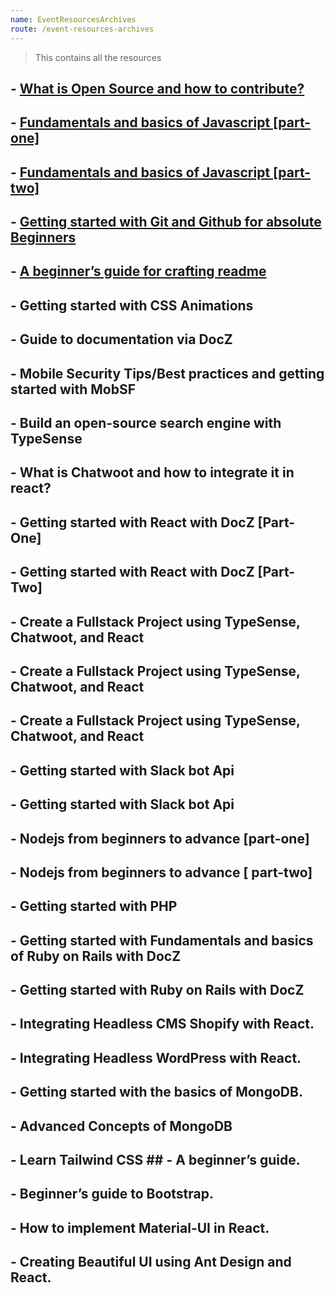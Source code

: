 ```yaml
---
name: EventResourcesArchives
route: /event-resources-archives
---
```


> This contains all the resources

## - [What is Open Source and how to contribute?](https://github.com/Aviyel-oss/live-coding/tree/main/WhatIsOpenSource)

## - [Fundamentals and basics of Javascript [part-one]](https://github.com/Aviyel-oss/live-coding/tree/main/FundamentalsOfJavascript/Part-One)

## - [Fundamentals and basics of Javascript [part-two]](https://github.com/Aviyel-oss/live-coding/tree/main/FundamentalsOfJavascript/Part-Two)

## - [Getting started with Git and Github for absolute Beginners](https://github.com/Aviyel-oss/live-coding/tree/main/GitAndGithub)

## - [A beginner’s guide for crafting readme](https://github.com/Aviyel-oss/live-coding/tree/main/ReadmeDocumentation)

## - Getting started with CSS Animations

## - Guide to documentation via DocZ

## - Mobile Security Tips/Best practices and getting started with MobSF

## - Build an open-source search engine with TypeSense

## - What is Chatwoot and how to integrate it in react?

## - Getting started with React with DocZ [Part-One]

## - Getting started with React with DocZ [Part-Two]

## - Create a Fullstack Project using TypeSense, Chatwoot, and React

## - Create a Fullstack Project using TypeSense, Chatwoot, and React

## - Create a Fullstack Project using TypeSense, Chatwoot, and React

## - Getting started with Slack bot Api

## - Getting started with Slack bot Api

## - Nodejs from beginners to advance [part-one]

## - Nodejs from beginners to advance [ part-two]

## - Getting started with PHP

## - Getting started with Fundamentals and basics of Ruby on Rails with DocZ

## - Getting started with Ruby on Rails with DocZ

## - Integrating Headless CMS Shopify with React.

## - Integrating Headless WordPress with React.

## - Getting started with the basics of MongoDB.

## - Advanced Concepts of MongoDB

## - Learn Tailwind CSS ## - A beginner’s guide.

## - Beginner’s guide to Bootstrap.

## - How to implement Material-UI in React.

## - Creating Beautiful UI using Ant Design and React.

